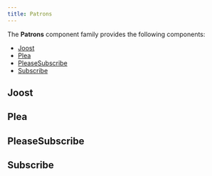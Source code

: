 ```yaml
---
title: Patrons
---
```



<DocusaurusDoc>

The __Patrons__ component family provides the following components:

- [Joost](#joost)
- [Plea](#plea)
- [PleaseSubscribe](#pleasesubscribe)
- [Subscribe](#subscribe)

## Joost
<ComponentDocs docs={jsdoc.jsdocJoost} example={Joost} />

## Plea
<ComponentDocs docs={jsdoc.jsdocPlea} example={Plea} />

## PleaseSubscribe
<ComponentDocs docs={jsdoc.jsdocPleaseSubscribe} example={PleaseSubscribe} />

## Subscribe
<ComponentDocs docs={jsdoc.jsdocSubscribe} example={Subscribe} />

</DocusaurusDoc>
